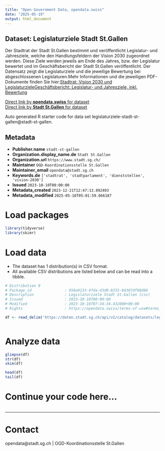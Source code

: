 ```yaml
---
title: "Open Government Data, opendata.swiss"
date: "2025-05-19"
output: html_document
---
```


## Dataset: Legislaturziele Stadt St.Gallen

Der
Stadtrat der Stadt St.Gallen bestimmt und veröffentlicht Legislatur- und Jahresziele, welche den Handlungsfeldern der Vision 2030 zugeordnet werden. Diese Ziele werden jeweils am Ende des Jahres, bzw. der Legislatur bewertet und im Geschäftsbericht der Stadt St.Gallen veröffentlicht. Der Datensatz zeigt die Legislaturziele und die jeweilige Bewertung bei abgeschlossenen Legislaturen.Mehr Informationen und die jeweiligen PDF-Dokumente finden Sie hier:[Stadtrat: Vision 2030 und Legislaturziele](https://www.stadt.sg.ch/home/verwaltung-politik/demokratie-politik/stadtrat.html)[Geschäftsbericht: Legislatur- und Jahresziele, inkl. Bewertung](https://www.stadt.sg.ch/home/verwaltung-politik/demokratie-politik/geschaeftsbericht.html)

[Direct link by **opendata.swiss** for dataset](https://opendata.swiss/de/dataset/legislaturziele-stadt-st-gallen)<br>
[Direct link by **Stadt St.Gallen** for dataset](https://daten.stadt.sg.ch/explore/dataset/legislaturziele-stadt-st-gallen/)

Auto generated R starter code for data set legislaturziele-stadt-st-gallen@stadt-st-gallen.

## Metadata

- **Publisher.name** `stadt-st-gallen`
- **Organization.display_name.de** `Stadt St.Gallen`
- **Organization.url** `https://www.stadt.sg.ch/`
- **Maintainer** `OGD-Koordinationsstelle St.Gallen`
- **Maintainer_email** `opendata@stadt.sg.ch`
- **Keywords.de** `['stadtrat', 'stadtparlament', 'dienststellen', 'vision-2030']`
- **Issued** `2023-10-10T00:00:00`
- **Metadata_created** `2023-12-21T12:47:13.892493`
- **Metadata_modified** `2025-05-16T05:01:59.666187`


# Load packages

```r

library(tidyverse)
library(skimr)

```

# Load data

-   The dataset has 1 distribution(s) in CSV format.
-   All available CSV distributions are listed below and can be read into a tibble.

```r

# Distribution 0
# Package_id               : 958a9133-4fda-43d0-8255-84307df98d86
# Description              : Legislaturziele Stadt St.Gallen (csv)
# Issued                   : 2023-10-10T00:00:00
# Modified                 : 2023-10-16T07:34:34.432000+00:00
# Rights                   : https://opendata.swiss/terms-of-use#terms_by

df <- read_delim('https://daten.stadt.sg.ch/api/v2/catalog/datasets/legislaturziele-stadt-st-gallen/exports/csv?use_labels=true')



```

# Analyze data

```r

glimpse(df)
str(df)
skim(df)

head(df)
tail(df)

```

# Continue your code here...

```r

```

------------------------------------------------------------------------

# Contact

opendata@stadt.sg.ch | OGD-Koordinationsstelle St.Gallen

